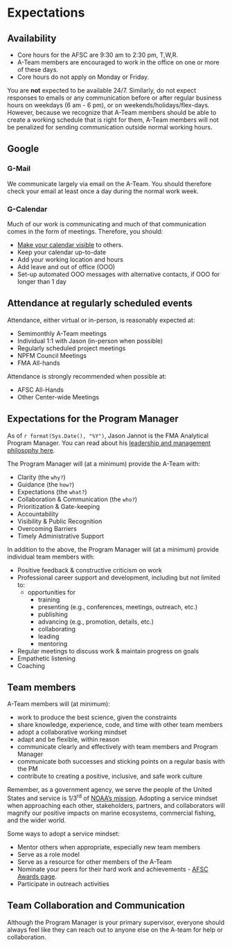 # Expectations {#expectations}

## Availability
* Core hours for the AFSC are 9:30 am to 2:30 pm, T,W,R.    
* A-Team members are encouraged to work in the office on one or more of these days.    
* Core hours do not apply on Monday or Friday.

You are **not** expected to be available 24/7. Similarly, do not expect responses to emails or any communication before or after regular business hours on weekdays (6 am - 6 pm), or on weekends/holidays/flex-days. However, because we recognize that A-Team members should be able to create a working schedule that is right for them, A-Team members will not be penalized for sending communication outside normal working hours.

## Google
### G-Mail
We communicate largely via email on the A-Team. You should therefore check your email at least once a day during the normal work week. 

### G-Calendar
Much of our work is communicating and much of that communication comes in the form of meetings. Therefore, you should:    

* [Make your calendar visible](999-appendix.qmd#sec-calendar) to others.    
* Keep your calendar up-to-date    
* Add your working location and hours    
* Add leave and out of office (OOO)    
* Set-up automated OOO messages with alternative contacts, if OOO for longer than 1 day   


## Attendance at regularly scheduled events

Attendance, either virtual or in-person, is reasonably expected at:

* Semimonthly A-Team meetings 
* Individual 1:1 with Jason (in-person when possible)
* Regularly scheduled project meetings  
* NPFM Council Meetings  
* FMA All-hands

Attendance is strongly recommended when possible at:    

* AFSC All-Hands    
* Other Center-wide Meetings


## Expectations for the Program Manager

As of `r format(Sys.Date(), "%Y")`, Jason Jannot is the FMA Analytical Program Manager.  You can read about his [leadership and management philosophy here](999-appendix.qmd#sec-jj-philosophy).

The Program Manager will (at a minimum) provide the A-Team with:  

* Clarity (the `why?`)
* Guidance (the `how?`)    
* Expectations (the `what?`)   
* Collaboration & Communication (the `who?`)
* Prioritization & Gate-keeping  
* Accountability    
* Visibility & Public Recognition    
* Overcoming Barriers    
* Timely Administrative Support

In addition to the above, the Program Manager will (at a minimum) provide individual team members with:  

* Positive feedback & constructive criticism on work  
* Professional career support and development, including but not limited to:    
    * opportunities for    
        * training    
        * presenting (e.g., conferences, meetings, outreach, etc.)    
        * publishing
        * advancing (e.g., promotion, details, etc.)    
        * collaborating    
        * leading    
        * mentoring
* Regular meetings to discuss work & maintain progress on goals  
* Empathetic listening    
* Coaching

##  Team members

A-Team members will (at minimum): 

* work to produce the best science, given the constraints    
* share knowledge, experience, code, and time with other team members
* adopt a collaborative working mindset    
* adapt and be flexible, within reason    
* communicate clearly and effectively with team members and Program Manager
* communicate both successes and sticking points on a regular basis with the PM    
* contribute to creating a positive, inclusive, and safe work culture

Remember, as a government agency, we serve the people of the United States and service is 1/3^rd^ of [NOAA's mission](https://www.noaa.gov/our-mission-and-vision). Adopting a service mindset when approaching each other, stakeholders, partners, and collaborators will magnify our positive impacts on marine ecosystems, commercial fishing, and the wider world.

Some ways to adopt a service mindset:    

* Mentor others when appropriate, especially new team members    
* Serve as a role model    
* Serve as a resource for other members of the A-Team    
* Nominate your peers for their hard work and achievements - [AFSC Awards page](https://sites.google.com/noaa.gov/myafsc/administrative/workforce-management/awards).
* Participate in outreach activities

## Team Collaboration and Communication

Although the Program Manager is your primary supervisor, everyone should always feel like they can reach out to anyone else on the A-team for help or collaboration.
